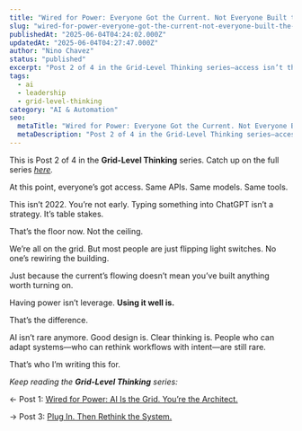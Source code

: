 ```yaml
---
title: "Wired for Power: Everyone Got the Current. Not Everyone Built the City."
slug: "wired-for-power-everyone-got-the-current-not-everyone-built-the-city"
publishedAt: "2025-06-04T04:24:02.000Z"
updatedAt: "2025-06-04T04:27:47.000Z"
author: "Nino Chavez"
status: "published"
excerpt: "Post 2 of 4 in the Grid-Level Thinking series—access isn’t the differentiator anymore. Application is."
tags:
  - ai
  - leadership
  - grid-level-thinking
category: "AI & Automation"
seo:
  metaTitle: "Wired for Power: Everyone Got the Current. Not Everyone Built the City."
  metaDescription: "Post 2 of 4 in the Grid-Level Thinking series—access isn’t the differentiator anymore. Application is."
---
```


This is Post 2 of 4 in the **Grid-Level Thinking** series.
Catch up on the full series [*here*](/tag/grid-level-thinking/)*.*

At this point, everyone’s got access.
Same APIs. Same models. Same tools.

This isn’t 2022. You’re not early.
Typing something into ChatGPT isn’t a strategy. It’s table stakes.

That’s the floor now. Not the ceiling.

We’re all on the grid.
But most people are just flipping light switches.
No one’s rewiring the building.

Just because the current’s flowing doesn’t mean you’ve built anything worth turning on.

Having power isn’t leverage.
**Using it well is.**

That’s the difference.

AI isn’t rare anymore.
Good design is.
Clear thinking is.
People who can adapt systems—who can rethink workflows with intent—are still rare.

That’s who I’m writing this for.

*Keep reading the **Grid-Level Thinking** series:*

← Post 1: [Wired for Power: AI Is the Grid. You’re the Architect.](/wired-for-power-ai-is-the-grid-youre-the-architect/)

→ Post 3: [Plug In. Then Rethink the System.](/plug-in-then-rethink-the-system/)
